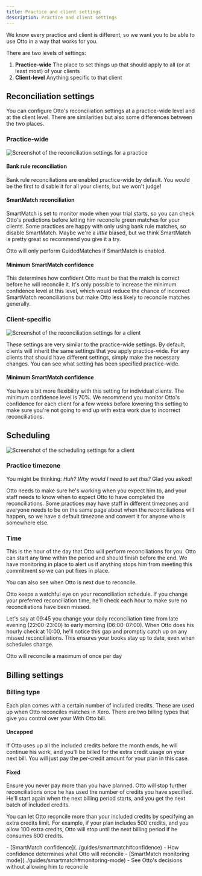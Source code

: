 ```yaml
---
title: Practice and client settings
description: Practice and client settings
---
```



We know every practice and client is different, so we want you to be able to use Otto in a way that works for you.

There are two levels of settings:

1. **Practice-wide** The place to set things up that should apply to all (or at least most) of your clients
2. **Client-level** Anything specific to that client

## Reconciliation settings

You can configure Otto's reconciliation settings at a practice-wide level and at the client level. There are similarities but also some differences between the two places.

### Practice-wide

<Image
  src={practiceReconciliationSettingsImage}
  alt="Screenshot of the reconciliation settings for a practice"
/>

#### Bank rule reconciliation

Bank rule reconciliations are enabled practice-wide by default. You would be the first to disable it for all your clients, but we won't judge!

#### SmartMatch reconciliation

SmartMatch is set to monitor mode when your trial starts, so you can check Otto's predictions before letting him reconcile green matches for your clients. Some practices are happy with only using bank rule matches, so disable SmartMatch. Maybe we're a _little_ biased, but we think SmartMatch is pretty great so recommend you give it a try.

<Aside type="caution">
  Otto will only perform GuidedMatches if SmartMatch is enabled.
</Aside>

#### Minimum SmartMatch confidence

This determines how confident Otto must be that the match is correct before he will reconcile it. It's only possible to increase the minimum confidence level at this level, which would reduce the chance of incorrect SmartMatch reconciliations but make Otto less likely to reconcile matches generally.

### Client-specific

<Image
  src={clientReconciliationSettingsImage}
  alt="Screenshot of the reconciliation settings for a client"
/>

These settings are very similar to the practice-wide settings. By default, clients will inherit the same settings that you apply practice-wide. For any clients that should have different settings, simply make the necessary changes. You can see what setting has been specified practice-wide.

#### Minimum SmartMatch confidence

You have a bit more flexibility with this setting for individual clients. The minimum confidence level is 70%. We recommend you monitor Otto's confidence for each client for a few weeks before lowering this setting to make sure you're not going to end up with extra work due to incorrect reconciliations.

## Scheduling

<Image
  src={schedulingSettingsImage}
  alt="Screenshot of the scheduling settings for a client"
/>

### Practice timezone

You might be thinking: _Huh? Why would I need to set this?_ Glad you asked!

Otto needs to make sure he's working when you expect him to, and your staff needs to know when to expect Otto to have completed the reconciliations. Some practices may have staff in different timezones and everyone needs to be on the same page about when the reconciliations will happen, so we have a default timezone and convert it for anyone who is somewhere else.

### Time

This is the hour of the day that Otto will perform reconciliations for you. Otto can start any time within the period and should finish before the end. We have monitoring in place to alert us if anything stops him from meeting this commitment so we can put fixes in place.

You can also see when Otto is next due to reconcile.

Otto keeps a watchful eye on your reconciliation schedule. If you change your preferred reconciliation time, he'll check each hour to make sure no reconciliations have been missed.

Let's say at 09:45 you change your daily reconciliation time from late evening (22:00-23:00) to early morning (06:00-07:00). When Otto does his hourly check at 10:00, he'll notice this gap and promptly catch up on any missed reconciliations. This ensures your books stay up to date, even when schedules change.

<Aside type="caution" title="Please note">
  Otto will reconcile a maximum of once per day
</Aside>

## Billing settings

### Billing type

Each plan comes with a certain number of included credits. These are used up when Otto reconciles matches in Xero. There are two billing types that give you control over your With Otto bill.

#### Uncapped

If Otto uses up all the included credits before the month ends, he will continue his work, and you'll be billed for the extra credit usage on your next bill. You will just pay the per-credit amount for your plan in this case.

#### Fixed

Ensure you never pay more than you have planned. Otto will stop further reconciliations once he has used the number of credits you have specified. He'll start again when the next billing period starts, and you get the next batch of included credits.

You can let Otto reconcile more than your included credits by specifying an extra credits limit. For example, if your plan includes 500 credits, and you allow 100 extra credits, Otto will stop until the next billing period if he consumes 600 credits.

<Aside type="tip" title="Related pages">
  - [SmartMatch confidence](../guides/smartmatch#confidence) - How confidence
  determines what Otto will reconcile - [SmartMatch monitoring
  mode](../guides/smartmatch#monitoring-mode) - See Otto's decisions without
  allowing him to reconcile
</Aside>
